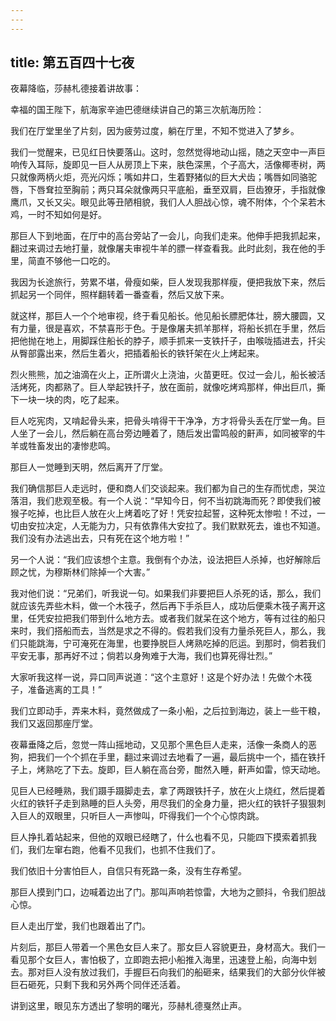 ```yaml
---
---
---
```

title: 第五百四十七夜
---






夜幕降临，莎赫札德接着讲故事：





幸福的国王陛下，航海家辛迪巴德继续讲自己的第三次航海历险：

我们在厅堂里坐了片刻，因为疲劳过度，躺在厅里，不知不觉进入了梦乡。

我们一觉醒来，已见红日快要落山。这时，忽然觉得地动山摇，随之天空中一声巨响传入耳际，旋即见一巨人从房顶上下来，肤色深黑，个子高大，活像椰枣树，两只就像两柄火炬，亮光闪烁；嘴如井口，生着野猪似的巨大犬齿；嘴唇如同骆驼唇，下唇耷拉至胸前；两只耳朵就像两只平底船，垂至双肩，巨齿獠牙，手指就像鹰爪，又长又尖。眼见此等丑陋相貌，我们人人胆战心惊，魂不附体，个个呆若木鸡，一时不知如何是好。

那巨人下到地面，在厅中的高台旁站了一会儿，向我们走来。他伸手把我抓起来，翻过来调过去地打量，就像屠夫审视牛羊的膘一样查看我。此时此刻，我在他的手里，简直不够他一口吃的。

我因为长途旅行，劳累不堪，骨瘦如柴，巨人发现我那样瘦，便把我放下来，然后抓起另一个同伴，照样翻转着一番查看，然后又放下来。

就这样，那巨人一个个地审视，终于看见船长。他见船长膘肥体壮，膀大腰圆，又有力量，很是喜欢，不禁喜形于色。于是像屠夫抓羊那样，将船长抓在手里，然后把他抛在地上，用脚踩住船长的脖子，顺手抓来一支铁扦子，由喉咙插进去，扦尖从臀部露出来，然后生着火，把插着船长的铁钎架在火上烤起来。

烈火熊熊，加之油滴在火上，正所谓火上浇油，火苗更旺。仅过一会儿，船长被活活烤死，肉都熟了。巨人举起铁扦子，放在面前，就像吃烤鸡那样，伸出巨爪，撕下一块一块的肉，吃了起来。

巨人吃宪肉，又啃起骨头来，把骨头啃得干干净净，方才将骨头丢在厅堂一角。巨人坐了一会儿，然后躺在高台旁边睡着了，随后发出雷鸣般的鼾声，如同被宰的牛羊或牲畜发出的凄惨悲鸣。

那巨人一觉睡到天明，然后离开了厅堂。

我们确信那巨人走远时，便和商人们交谈起来。我们都为自己的生存而忧虑，哭泣落泪，我们悲观至极。有一个人说：“早知今日，何不当初跳海而死？即使我们被猴子吃掉，也比巨人放在火上烤着吃了好！凭安拉起誓，这种死太惨啦！不过，一切由安拉决定，人无能为力，只有依靠伟大安拉了。我们默默死去，谁也不知道。我们没有办法逃出去，只有死在这个地方啦！”

另一个人说：“我们应该想个主意。我倒有个办法，设法把巨人杀掉，也好解除后顾之忧，为穆斯林们除掉一个大害。”

我对他们说：“兄弟们，听我说一句。如果我们非要把巨人杀死的话，那么，我们就应该先弄些木料，做一个木筏子，然后再下手杀巨人，成功后便乘木筏子离开这里，任凭安拉把我们带到什么地方去。或者我们就呆在这个地方，等有过往的船只来时，我们搭船而去，当然是求之不得的。假若我们没有力量杀死巨人，那么，我们只能跳海，宁可淹死在海里，也要挣脱巨人烤熟吃掉的厄运。到那时，倘若我们平安无事，那再好不过；倘若以身殉难于大海，我们也算死得壮烈。”

大家听我这样一说，异口同声说道：“这个主意好！这是个好办法！先做个木筏子，准备逃离的工具！”

我们立即动手，弄来木料，竟然做成了一条小船，之后拉到海边，装上一些干粮，我们又返回那座厅堂。

夜幕垂降之后，忽觉一阵山摇地动，又见那个黑色巨人走来，活像一条商人的恶狗，把我们一个个抓在手里，翻过来调过去地看了一遍，最后挑中一个，插在铁扦子上，烤熟吃了下去。旋即，巨人躺在高台旁，酣然入睡，鼾声如雷，惊天动地。

见巨人已经睡熟，我们蹑手蹑脚走去，拿了两跟铁扦子，放在火上烧红，然后提着火红的铁钎子走到熟睡的巨人头旁，用尽我们的全身力量，把火红的铁钎子狠狠刺入巨人的双眼里，只听巨人一声惨叫，吓得我们一个个心惊肉跳。

巨人挣扎着站起来，但他的双眼已经瞎了，什么也看不见，只能四下摸索着抓我们，我们左窜右跑，他看不见我们，也抓不住我们了。

我们依旧十分害怕巨人，自信只有死路一条，没有生存希望。

那巨人摸到门口，边喊着边出了门。那叫声响若惊雷，大地为之颤抖，令我们胆战心惊。

巨人走出厅堂，我们也跟着出了门。

片刻后，那巨人带着一个黑色女巨人来了。那女巨人容貌更丑，身材高大。我们一看见那个女巨人，害怕极了，立即跑去把小船推入海里，迅速登上船，向海中划去。那对巨人没有放过我们，手握巨石向我们的船砸来，结果我们的大部分伙伴被巨石砸死，只剩下我和另外两个同伴还活着。





讲到这里，眼见东方透出了黎明的曙光，莎赫札德戛然止声。